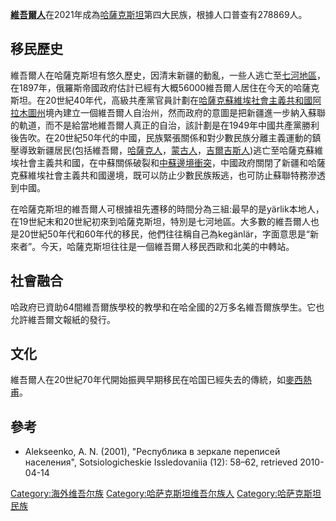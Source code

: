 {{NoteTA
|G1=地名
|T=zh-hant:哈薩克共和國的維吾爾人;zh-hans:哈萨克斯坦的维吾尔人;
|1=zh-hant:哈薩克人;zh-hans:哈萨克人;
|2=zh-hant:哈薩克蘇維埃社會主義共和國;zh-hans:哈萨克苏维埃社会主义共和国;
}}
'''[[維吾爾人|維吾爾人]]'''在2021年成為[[哈薩克斯坦|哈薩克斯坦]]第四大民族，根據人口普查有278869人。

==移民歷史==
維吾爾人在哈薩克斯坦有悠久歷史，因清末新疆的動亂，一些人逃亡至[[七河地區|七河地區]]，在1897年，俄羅斯帝國政府估計已經有大概56000維吾爾人居住在今天的哈薩克斯坦。在20世紀40年代，高級共產黨官員計劃在[[哈薩克蘇維埃社會主義共和國|哈薩克蘇維埃社會主義共和國]][[阿拉木圖州|阿拉木圖州]]境內建立一個維吾爾人自治州，然而政府的意圖是把新疆進一步納入蘇聯的軌道，而不是給當地維吾爾人真正的自治，該計劃是在1949年中國共產黨勝利後告吹。在20世紀50年代的中國，民族緊張關係和對少數民族分離主義運動的鎮壓導致新疆居民(包括維吾爾，[[哈薩克人|哈薩克人]]，[[蒙古人|蒙古人]]，[[吉爾吉斯人|吉爾吉斯人]])逃亡至哈薩克蘇維埃社會主義共和國，在中蘇關係破裂和[[中蘇邊境衝突|中蘇邊境衝突]]，中國政府關閉了新疆和哈薩克蘇維埃社會主義共和國邊境，既可以防止少數民族叛逃，也可防止蘇聯特務滲透到中國。

在哈薩克斯坦的維吾爾人可根據祖先遷移的時間分為三組:最早的是yärlik本地人，在19世紀末和20世紀初來到哈薩克斯坦，特別是七河地區。大多數的維吾爾人也是20世紀50年代和60年代的移民，他們往往稱自己為kegänlär，字面意思是“新來者”。今天，哈薩克斯坦往往是一個維吾爾人移民西歐和北美的中轉站。

==社會融合==


哈政府已資助64間維吾爾族學校的教學和在哈全國的2万多名維吾爾族學生。它也允許維吾爾文報紙的發行。

==文化==
維吾爾人在20世紀70年代開始振興早期移民在哈国已經失去的傳統，如[[麥西熱甫|麥西熱甫]]。

==參考==
*Alekseenko, A. N. (2001), "Республика в зеркале переписей населения", Sotsiologicheskie Issledovaniia (12): 58–62, retrieved 2010-04-14

{{维吾尔族}}
{{海外華人}}
{{Authority control}}

[[Category:海外维吾尔族|Category:海外维吾尔族]]
[[Category:哈萨克斯坦维吾尔族人|Category:哈萨克斯坦维吾尔族人]]
[[Category:哈萨克斯坦民族|Category:哈萨克斯坦民族]]